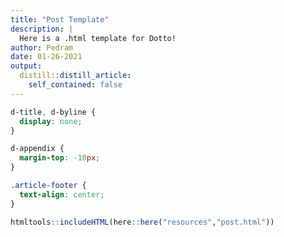 ```yaml
---
title: "Post Template"
description: |
  Here is a .html template for Dotto!
author: Pedram
date: 01-26-2021
output:
  distill::distill_article:
    self_contained: false
---
```


```css
d-title, d-byline {
  display: none;
}

d-appendix {
  margin-top: -10px;
}

.article-footer {
  text-align: center;
}
```

```r
htmltools::includeHTML(here::here("resources","post.html"))
```


